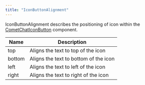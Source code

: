 ```yaml
---
title: "IconButtonAlignment"
---
```


IconButtonAlignment describes the positioning of icon within the [CometChatIconButton](/docs/web-elements/icon-button) component.

| Name   | Description                           |
| ------ | ------------------------------------- |
| top    | Aligns the text to top of the icon    |
| bottom | Aligns the text to bottom of the icon |
| left   | Aligns the text to left of the icon   |
| right  | Aligns the text to right of the icon  |
